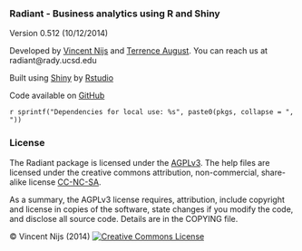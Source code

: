 ### Radiant - Business analytics using R and Shiny

Version 0.512 (10/12/2014)

Developed by <a href="http://rady.ucsd.edu/faculty/directory/nijs/" target="_blank">Vincent Nijs</a> and <a href="http://rady.ucsd.edu/faculty/directory/august/">Terrence August</a>. You can reach us at radiant@rady.ucsd.edu

Built using <a href="http://www.rstudio.com/shiny/" target="_blank">Shiny</a> by <a href="http://www.rstudio.com/" target="_blank">Rstudio</a>

Code available on <a href="https://github.com/mostly-harmless/radiant" target="_blank">GitHub</a>

`r sprintf("Dependencies for local use: %s", paste0(pkgs, collapse = ", "))`

### License

The Radiant package is licensed under the <a href="http://www.tldrlegal.com/l/AGPL3" target="_blank">AGPLv3</a>. The help files are licensed under the creative commons attribution, non-commercial, share-alike license <a href="http://creativecommons.org/licenses/by-nc-sa/4.0/" target="_blank">CC-NC-SA</a>.

As a summary, the AGPLv3 license requires, attribution, include copyright and license in copies of the software, state changes if you modify the code, and disclose all source code. Details are in the COPYING file.

&copy; Vincent Nijs (2014) <a rel="license" href="http://creativecommons.org/licenses/by-nc-sa/4.0/" target="_blank"><img alt="Creative Commons License" style="border-width:0" src="http://i.creativecommons.org/l/by-nc-sa/4.0/80x15.png" /></a>
